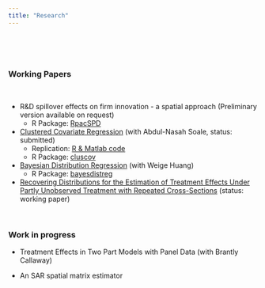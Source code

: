 ```yaml
---
title: "Research"
---
```

<br> 

<!--# ****-->

<br>

### **Working Papers**

<br>

* R&D spillover effects on firm innovation - a spatial approach (Preliminary version available on request)
  + R Package: [RpacSPD](https://estsyawo.github.io/RpacSPD/)

* [Clustered Covariate Regression](https://www.researchgate.net/publication/333207469_Clustered_covariate_regression) (with Abdul-Nasah Soale, status: submitted)
  + Replication: <a href="Soale&Tsyawo_2019_Code.zip#" class="download" title=" "> R & Matlab code </a>
  + R Package: [cluscov](https://estsyawo.github.io/cluscov/)

* [Bayesian Distribution Regression](https://papers.ssrn.com/sol3/papers.cfm?abstract_id=3048658) (with Weige Huang)
  + R Package: [bayesdistreg](https://estsyawo.github.io/bayesdistreg/index.html)

* [Recovering Distributions for the Estimation of Treatment Effects Under Partly Unobserved Treatment with Repeated Cross-Sections](https://papers.ssrn.com/sol3/papers.cfm?abstract_id=3194286) (status: working paper)

<!-- Commented out: -->

<!--
* <a href="Huang&Tsyawo2018_4.pdf#" class="download" title=" ">Bayesian Distribution Regression</a> [[Submitted]](with Weige Huang)
-->

<br>

### **Work in progress**

* Treatment Effects in Two Part Models with Panel Data (with Brantly Callaway)

* An SAR spatial matrix estimator
